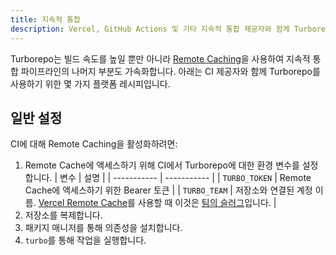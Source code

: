 ```yaml
---
title: 지속적 통합
description: Vercel, GitHub Actions 및 기타 지속적 통합 제공자와 함께 Turborepo를 사용하기 위한 레시피입니다.
---
```



Turborepo는 빌드 속도를 높일 뿐만 아니라 [Remote Caching](/docs/core-concepts/remote-caching)을 사용하여 지속적 통합 파이프라인의 나머지 부분도 가속화합니다. 아래는 CI 제공자와 함께 Turborepo를 사용하기 위한 몇 가지 플랫폼 레시피입니다.

<Cards>

<Card
  title="Vercel (Zero configuration)"
  href="/docs/guides/ci-vendors/vercel"
/>

<Card title="GitHub Actions" href="/docs/guides/ci-vendors/github-actions" />

<Card title="CircleCI" href="/docs/guides/ci-vendors/circleci" />

<Card title="GitLab CI" href="/docs/guides/ci-vendors/gitlab-ci" />

<Card title="Travis CI" href="/docs/guides/ci-vendors/travis-ci" />

<Card title="Buildkite" href="/docs/guides/ci-vendors/buildkite" />

</Cards>

## 일반 설정

CI에 대해 Remote Caching을 활성화하려면:

1. Remote Cache에 액세스하기 위해 CI에서 Turborepo에 대한 환경 변수를 설정합니다.
   | 변수 | 설명 |
   | ----------- | ----------- |
   | `TURBO_TOKEN` | Remote Cache에 액세스하기 위한 Bearer 토큰 |
   | `TURBO_TEAM` | 저장소와 연결된 계정 이름. <a href="https://vercel.com/docs/monorepos/remote-caching#vercel-remote-cache" rel="noreferrer noopener" target="_blank" >Vercel Remote Cache</a>를 사용할 때 이것은 [팀의 슬러그](https://vercel.com/d?to=%2F%5Bteam%5D%2F%7E%2Fsettings&title=Get+team+slug)입니다. |
2. 저장소를 복제합니다.
3. 패키지 매니저를 통해 의존성을 설치합니다.
4. `turbo`를 통해 작업을 실행합니다.
